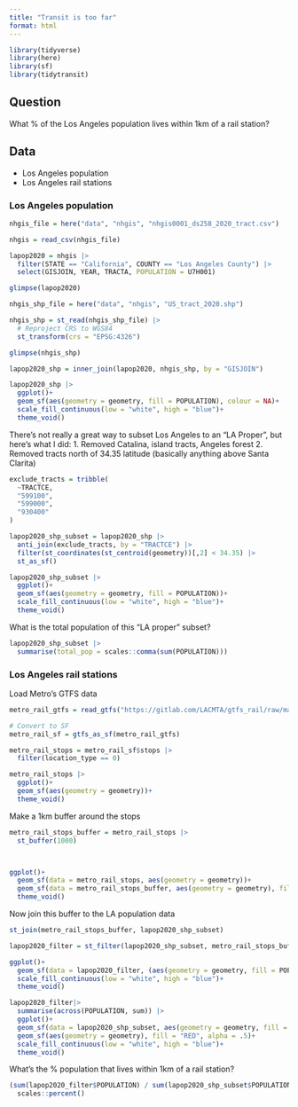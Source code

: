 ```yaml
---
title: "Transit is too far"
format: html
---
```


```r
library(tidyverse)
library(here)
library(sf)
library(tidytransit)
```


## Question

What % of the Los Angeles population lives within 1km of a rail station?

## Data

- Los Angeles population
- Los Angeles rail stations

### Los Angeles population


```r
nhgis_file = here("data", "nhgis", "nhgis0001_ds258_2020_tract.csv")

nhgis = read_csv(nhgis_file)

lapop2020 = nhgis |> 
  filter(STATE == "California", COUNTY == "Los Angeles County") |> 
  select(GISJOIN, YEAR, TRACTA, POPULATION = U7H001)

glimpse(lapop2020)
```

```r
nhgis_shp_file = here("data", "nhgis", "US_tract_2020.shp")

nhgis_shp = st_read(nhgis_shp_file) |> 
  # Reproject CRS to WGS84
  st_transform(crs = "EPSG:4326")

glimpse(nhgis_shp)
```




```r
lapop2020_shp = inner_join(lapop2020, nhgis_shp, by = "GISJOIN")

lapop2020_shp |> 
  ggplot()+
  geom_sf(aes(geometry = geometry, fill = POPULATION), colour = NA)+
  scale_fill_continuous(low = "white", high = "blue")+
  theme_void()
```

There's not really a great way to subset Los Angeles to an "LA Proper", but here's what I did:
1. Removed Catalina, island tracts, Angeles forest
2. Removed tracts north of 34.35 latitude (basically anything above Santa Clarita)

```r
exclude_tracts = tribble(
  ~TRACTCE,
  "599100",
  "599000",
  "930400"
)

lapop2020_shp_subset = lapop2020_shp |> 
  anti_join(exclude_tracts, by = "TRACTCE") |> 
  filter(st_coordinates(st_centroid(geometry))[,2] < 34.35) |> 
  st_as_sf()

lapop2020_shp_subset |> 
  ggplot()+
  geom_sf(aes(geometry = geometry, fill = POPULATION))+
  scale_fill_continuous(low = "white", high = "blue")+
  theme_void()
```

What is the total population of this "LA proper" subset?

```r
lapop2020_shp_subset |> 
  summarise(total_pop = scales::comma(sum(POPULATION)))
```


### Los Angeles rail stations

Load Metro's GTFS data

```r
metro_rail_gtfs = read_gtfs("https://gitlab.com/LACMTA/gtfs_rail/raw/master/gtfs_rail.zip")

# Convert to SF
metro_rail_sf = gtfs_as_sf(metro_rail_gtfs)

metro_rail_stops = metro_rail_sf$stops |> 
  filter(location_type == 0)

metro_rail_stops |> 
  ggplot()+
  geom_sf(aes(geometry = geometry))+
  theme_void()
```
Make a 1km buffer around the stops

```r
metro_rail_stops_buffer = metro_rail_stops |> 
  st_buffer(1000)



ggplot()+
  geom_sf(data = metro_rail_stops, aes(geometry = geometry))+
  geom_sf(data = metro_rail_stops_buffer, aes(geometry = geometry), fill = "blue", alpha = 0.5)+
  theme_void()
```

Now join this buffer to the LA population data

```r
st_join(metro_rail_stops_buffer, lapop2020_shp_subset)

lapop2020_filter = st_filter(lapop2020_shp_subset, metro_rail_stops_buffer)

ggplot()+
  geom_sf(data = lapop2020_filter, (aes(geometry = geometry, fill = POPULATION)))+
  scale_fill_continuous(low = "white", high = "blue")+
  theme_void()

lapop2020_filter|> 
  summarise(across(POPULATION, sum)) |> 
  ggplot()+
  geom_sf(data = lapop2020_shp_subset, aes(geometry = geometry, fill = POPULATION))+
  geom_sf(aes(geometry = geometry), fill = "RED", alpha = .5)+
  scale_fill_continuous(low = "white", high = "blue")+
  theme_void()
```

What's the % population that lives within 1km of a rail station?

```r
(sum(lapop2020_filter$POPULATION) / sum(lapop2020_shp_subset$POPULATION)) |> 
  scales::percent()
```

